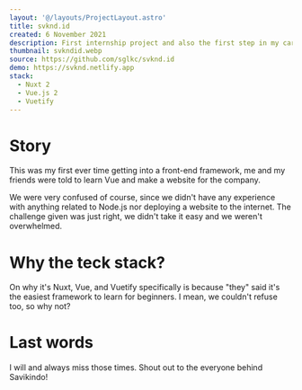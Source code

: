 ```yaml
---
layout: '@/layouts/ProjectLayout.astro'
title: svknd.id
created: 6 November 2021
description: First internship project and also the first step in my career as a web developer
thumbnail: svkndid.webp
source: https://github.com/sglkc/svknd.id
demo: https://svknd.netlify.app
stack:
  - Nuxt 2
  - Vue.js 2
  - Vuetify
---
```


# Story

This was my first ever time getting into a front-end framework, me and my
friends were told to learn Vue and make a website for the company.

We were very confused of course, since we didn't have any experience with
anything related to Node.js nor deploying a website to the internet. The
challenge given was just right, we didn't take it easy and we weren't
overwhelmed.

# Why the teck stack?

On why it's Nuxt, Vue, and Vuetify specifically is because "they" said it's the
easiest framework to learn for beginners. I mean, we couldn't refuse too, so
why not?

# Last words

I will and always miss those times. Shout out to the everyone behind Savikindo!
